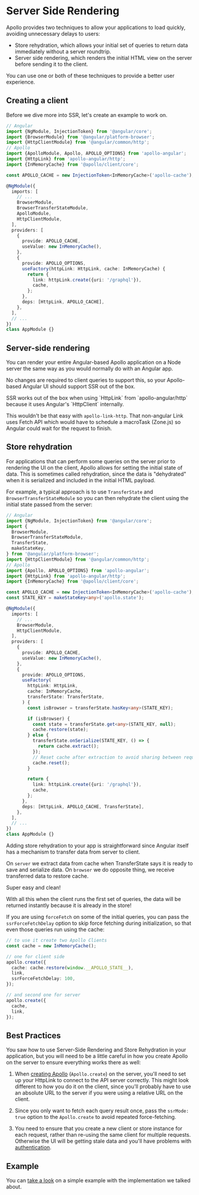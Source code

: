 
# Server Side Rendering

Apollo provides two techniques to allow your applications to load quickly, avoiding unnecessary delays to users:

- Store rehydration, which allows your initial set of queries to return data immediately without a server roundtrip.
- Server side rendering, which renders the initial HTML view on the server before sending it to the client.

You can use one or both of these techniques to provide a better user experience.

## Creating a client

Before we dive more into SSR, let's create an example to work on.

```typescript
// Angular
import {NgModule, InjectionToken} from '@angular/core';
import {BrowserModule} from '@angular/platform-browser';
import {HttpClientModule} from '@angular/common/http';
// Apollo
import {ApolloModule, Apollo, APOLLO_OPTIONS} from 'apollo-angular';
import {HttpLink} from 'apollo-angular/http';
import {InMemoryCache} from '@apollo/client/core';

const APOLLO_CACHE = new InjectionToken<InMemoryCache>('apollo-cache');

@NgModule({
  imports: [
    // ...
    BrowserModule,
    BrowserTransferStateModule,
    ApolloModule,
    HttpClientModule,
  ],
  providers: [
    {
      provide: APOLLO_CACHE,
      useValue: new InMemoryCache(),
    },
    {
      provide: APOLLO_OPTIONS,
      useFactory(httpLink: HttpLink, cache: InMemoryCache) {
        return {
          link: httpLink.create({uri: '/graphql'}),
          cache,
        };
      },
      deps: [HttpLink, APOLLO_CACHE],
    },
  ],
  // ...
})
class AppModule {}
```

## Server-side rendering

You can render your entire Angular-based Apollo application on a Node server the same way as you would normally do with an Angular app.

No changes are required to client queries to support this, so your Apollo-based Angular UI should support SSR out of the box.

<Callout>
SSR works out of the box when using `HttpLink` from `apollo-angular/http` because it uses Angular's `HttpClient` internally.

This wouldn't be that easy with `apollo-link-http`. That non-angular Link uses Fetch API which would have to schedule a macroTask (Zone.js) so Angular could wait for the request to finish.
</Callout>

## Store rehydration

For applications that can perform some queries on the server prior to rendering the UI on the client, Apollo allows for setting the initial state of data. This is sometimes called rehydration, since the data is "dehydrated" when it is serialized and included in the initial HTML payload.

For example, a typical approach is to use `TransferState` and `BrowserTransferStateModule` so you can then rehydrate the client using the initial state passed from the server:

```typescript
// Angular
import {NgModule, InjectionToken} from '@angular/core';
import {
  BrowserModule,
  BrowserTransferStateModule,
  TransferState,
  makeStateKey,
} from '@angular/platform-browser';
import {HttpClientModule} from '@angular/common/http';
// Apollo
import {Apollo, APOLLO_OPTIONS} from 'apollo-angular';
import {HttpLink} from 'apollo-angular/http';
import {InMemoryCache} from '@apollo/client/core';

const APOLLO_CACHE = new InjectionToken<InMemoryCache>('apollo-cache');
const STATE_KEY = makeStateKey<any>('apollo.state');

@NgModule({
  imports: [
    // ...
    BrowserModule,
    HttpClientModule,
  ],
  providers: [
    {
      provide: APOLLO_CACHE,
      useValue: new InMemoryCache(),
    },
    {
      provide: APOLLO_OPTIONS,
      useFactory(
        httpLink: HttpLink,
        cache: InMemoryCache,
        transferState: TransferState,
      ) {
        const isBrowser = transferState.hasKey<any>(STATE_KEY);

        if (isBrowser) {
          const state = transferState.get<any>(STATE_KEY, null);
          cache.restore(state);
        } else {
          transferState.onSerialize(STATE_KEY, () => {
            return cache.extract();
          });
          // Reset cache after extraction to avoid sharing between requests
          cache.reset();
        }

        return {
          link: httpLink.create({uri: '/graphql'}),
          cache,
        };
      },
      deps: [HttpLink, APOLLO_CACHE, TransferState],
    },
  ],
  // ...
})
class AppModule {}
```

Adding store rehydration to your app is straightforward since Angular itself has a mechanism to transfer data from server to client.

On `server` we extract data from cache when TransferState says it is ready to save and serialize data.
On `browser` we do opposite thing, we receive transferred data to restore cache.

Super easy and clean!

With all this when the client runs the first set of queries, the data will be returned instantly because it is already in the store!

If you are using `forceFetch` on some of the initial queries, you can pass the `ssrForceFetchDelay` option to skip force fetching during initialization, so that even those queries run using the cache:

```typescript
// to use it create two Apollo Clients
const cache = new InMemoryCache();

// one for client side
apollo.create({
  cache: cache.restore(window.__APOLLO_STATE__),
  link,
  ssrForceFetchDelay: 100,
});

// and second one for server
apollo.create({
  cache,
  link,
});
```

## Best Practices

You saw how to use Server-Side Rendering and Store Rehydration in your application, but you will need to be a little careful in how you create Apollo on the server to ensure everything works there as well:

1. When [creating Apollo](../get-started) (`Apollo.create`) on the server, you'll need to set up your HttpLink to connect to the API server correctly. This might look different to how you do it on the client, since you'll probably have to use an absolute URL to the server if you were using a relative URL on the client.

1. Since you only want to fetch each query result once, pass the `ssrMode: true` option to the `Apollo.create` to avoid repeated force-fetching.

1. You need to ensure that you create a new client or store instance for each request, rather than re-using the same client for multiple requests. Otherwise the UI will be getting stale data and you'll have problems with [authentication](../recipes/authentication).

## Example

You can [take a look](https://github.com/kamilkisiela/apollo-angular-ssr) on a simple example with the implementation we talked about.
